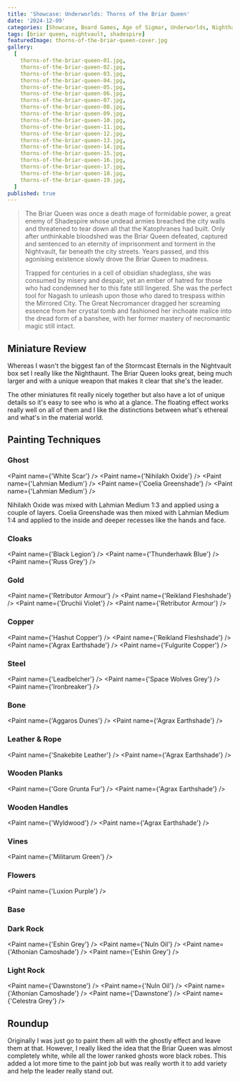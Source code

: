 ```yaml
---
title: 'Showcase: Underworlds: Thorns of the Briar Queen'
date: '2024-12-09'
categories: [Showcase, Board Games, Age of Sigmar, Underworlds, Nighthaunt]
tags: [briar queen, nightvault, shadespire]
featuredImage: thorns-of-the-briar-queen-cover.jpg
gallery:
  [
    thorns-of-the-briar-queen-01.jpg,
    thorns-of-the-briar-queen-02.jpg,
    thorns-of-the-briar-queen-03.jpg,
    thorns-of-the-briar-queen-04.jpg,
    thorns-of-the-briar-queen-05.jpg,
    thorns-of-the-briar-queen-06.jpg,
    thorns-of-the-briar-queen-07.jpg,
    thorns-of-the-briar-queen-08.jpg,
    thorns-of-the-briar-queen-09.jpg,
    thorns-of-the-briar-queen-10.jpg,
    thorns-of-the-briar-queen-11.jpg,
    thorns-of-the-briar-queen-12.jpg,
    thorns-of-the-briar-queen-13.jpg,
    thorns-of-the-briar-queen-14.jpg,
    thorns-of-the-briar-queen-15.jpg,
    thorns-of-the-briar-queen-16.jpg,
    thorns-of-the-briar-queen-17.jpg,
    thorns-of-the-briar-queen-18.jpg,
    thorns-of-the-briar-queen-19.jpg,
  ]
published: true
---
```



> The Briar Queen was once a death mage of formidable power, a great enemy of Shadespire whose undead armies breached
> the city walls and threatened to tear down all that the Katophranes had built. Only after unthinkable bloodshed was
> the Briar Queen defeated, captured and sentenced to an eternity of imprisonment and torment in the Nightvault, far
> beneath the city streets. Years passed, and this agonising existence slowly drove the Briar Queen to madness.
>
> Trapped for centuries in a cell of obsidian shadeglass, she was consumed by misery and despair, yet an ember of
> hatred for those who had condemned her to this fate still lingered. She was the perfect tool for Nagash to unleash
> upon those who dared to trespass within the Mirrored City. The Great Necromancer dragged her screaming essence from
> her crystal tomb and fashioned her inchoate malice into the dread form of a banshee, with her former mastery of
> necromantic magic still intact.

## Miniature Review

Whereas I wasn't the biggest fan of the Stormcast Eternals in the Nightvault box set I really like the Nighthaunt.
The Briar Queen looks great, being much larger and with a unique weapon that makes it clear that she's the leader.

The other miniatures fit really nicely together but also have a lot of unique details so it's easy to see who is who
at a glance. The floating effect works really well on all of them and I like the distinctions between what's ethereal
and what's in the material world.

## Painting Techniques

### Ghost

<Paint name={'White Scar'} />
<Paint name={'Nihilakh Oxide'} />
<Paint name={'Lahmian Medium'} />
<Paint name={'Coelia Greenshade'} />
<Paint name={'Lahmian Medium'} />

Nihilakh Oxide was mixed with Lahmian Medium 1:3 and applied using a couple of layers.
Coelia Greenshade was then mixed with Lahmian Medium 1:4 and applied to the inside and deeper recesses like the hands
and face.

### Cloaks

<Paint name={'Black Legion'} />
<Paint name={'Thunderhawk Blue'} />
<Paint name={'Russ Grey'} />

### Gold

<Paint name={'Retributor Armour'} />
<Paint name={'Reikland Fleshshade'} />
<Paint name={'Druchii Violet'} />
<Paint name={'Retributor Armour'} />

### Copper

<Paint name={'Hashut Copper'} />
<Paint name={'Reikland Fleshshade'} />
<Paint name={'Agrax Earthshade'} />
<Paint name={'Fulgurite Copper'} />

### Steel

<Paint name={'Leadbelcher'} />
<Paint name={'Space Wolves Grey'} />
<Paint name={'Ironbreaker'} />

### Bone

<Paint name={'Aggaros Dunes'} />
<Paint name={'Agrax Earthshade'} />

### Leather & Rope

<Paint name={'Snakebite Leather'} />
<Paint name={'Agrax Earthshade'} />

### Wooden Planks

<Paint name={'Gore Grunta Fur'} />
<Paint name={'Agrax Earthshade'} />

### Wooden Handles

<Paint name={'Wyldwood'} />
<Paint name={'Agrax Earthshade'} />

### Vines

<Paint name={'Militarum Green'} />

### Flowers

<Paint name={'Luxion Purple'} />

### Base

### Dark Rock

<Paint name={'Eshin Grey'} />
<Paint name={'Nuln Oil'} />
<Paint name={'Athonian Camoshade'} />
<Paint name={'Eshin Grey'} />

### Light Rock

<Paint name={'Dawnstone'} />
<Paint name={'Nuln Oil'} />
<Paint name={'Athonian Camoshade'} />
<Paint name={'Dawnstone'} />
<Paint name={'Celestra Grey'} />

## Roundup

Originally I was just go to paint them all with the ghostly effect and leave them at that. However, I really liked the
idea that the Briar Queen was almost completely white, while all the lower ranked ghosts wore black robes. This added
a lot more time to the paint job but was really worth it to add variety and help the leader really stand out.

